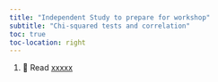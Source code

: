 ```yaml
---
title: "Independent Study to prepare for workshop"
subtitle: "Chi-squared tests and correlation"
toc: true
toc-location: right
---
```


1.  📖 Read [xxxxx](https://3mmarand.github.io/comp4biosci/xx.html) 



